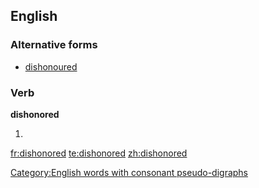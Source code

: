 ==English==

===Alternative forms===
* [[dishonoured]]

===Verb===
'''dishonored'''

# {{past of|dishonor}}

[[Category:English words with consonant pseudo-digraphs]]

[[fr:dishonored]]
[[te:dishonored]]
[[zh:dishonored]]